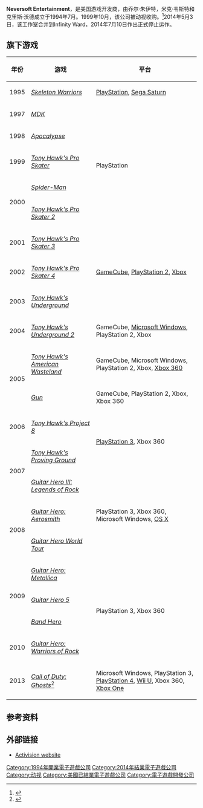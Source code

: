 {{NoteTA
| G1=Games
}}
{{Infobox company
| name = Neversoft Entertainment
| logo =
| type = 动视旗下子公司
| industry =
| fate = 合并到[[Infinity_Ward|Infinity Ward]]
| successor = [[Infinity_Ward|Infinity Ward]]
| foundation = 1994年7月
| founder = Joel Jewett<br>Mick West<br>Chris Ward
| defunct = 2014年7月10日
| location_city = [[Woodland_Hills,_Los_Angeles|Woodland Hills, Los Angeles]]
| location_country = [[United_States|United States]]
| area_served =
| key_people =
| products = [[Tony_Hawk's_(series)|''Tony Hawk's'' series]] <small>(1999–2007)</small><br />[[Guitar_Hero|''Guitar Hero'' series]] <small> (2007–10)</small>
| revenue =
| operating_income =
| net_income =
| owner = [[动视暴雪|动视暴雪]]
| num_employees = 120
| parent = [[动视|动视]]
| homepage =
}}

'''Neversoft Entertainment'''，是美国游戏开发商，由乔尔·朱伊特，米克·韦斯特和克里斯·沃德成立于1994年7月。1999年10月，该公司被动视收购。<ref>{{cite web |url=http://www.giantbomb.com/neversoft-entertainment/3010-1442/ |title=Neversoft Entertainment (Company) |publisher=[[Giant_Bomb|Giant Bomb]] |accessdate=8 October 2013 |archive-date=2018-07-01 |archive-url=https://web.archive.org/web/20180701083531/https://www.giantbomb.com/neversoft-entertainment/3010-1442/ |dead-url=no }}</ref>2014年5月3日，该工作室合并到Infinity Ward，2014年7月10日作出正式停止运作。

== 旗下游戏 ==

{| class="wikitable sortable"
|-
! 年份 !! 游戏 !! 平台
|-
| 1995 || ''[[Skeleton_Warriors#Merchandise|Skeleton Warriors]]'' || [[PlayStation_(console)|PlayStation]], [[Sega_Saturn|Sega Saturn]]
|-
| 1997 || ''[[MDK_(video_game)|MDK]]'' || rowspan="5"| PlayStation
|-
| 1998 || ''[[Apocalypse_(video_game)|Apocalypse]]''
|-
| 1999 || ''[[Tony_Hawk's_Pro_Skater|Tony Hawk's Pro Skater]]''
|-
| rowspan="2"| 2000 || ''[[Spider-Man_(2000_video_game)|Spider-Man]]''
|-
| ''[[Tony_Hawk's_Pro_Skater_2|Tony Hawk's Pro Skater 2]]''
|-
| 2001 || ''[[Tony_Hawk's_Pro_Skater_3|Tony Hawk's Pro Skater 3]]'' || rowspan="3"| [[GameCube|GameCube]], [[PlayStation_2|PlayStation 2]], [[Xbox_(console)|Xbox]]
|-
| 2002 || ''[[Tony_Hawk's_Pro_Skater_4|Tony Hawk's Pro Skater 4]]''
|-
| 2003 || ''[[Tony_Hawk's_Underground|Tony Hawk's Underground]]''
|-
| 2004 || ''[[Tony_Hawk's_Underground_2|Tony Hawk's Underground 2]]'' || GameCube, [[Microsoft_Windows|Microsoft Windows]], PlayStation 2, Xbox
|-
| rowspan="2"| 2005 || ''[[Tony_Hawk's_American_Wasteland|Tony Hawk's American Wasteland]]'' || GameCube, Microsoft Windows, PlayStation 2, Xbox, [[Xbox_360|Xbox 360]]
|-
| ''[[Gun_(video_game)|Gun]]'' || GameCube, PlayStation 2, Xbox, Xbox 360
|-
| 2006 || ''[[Tony_Hawk's_Project_8|Tony Hawk's Project 8]]'' || rowspan="2"| [[PlayStation_3|PlayStation 3]], Xbox 360
|-
| rowspan="2"| 2007 || ''[[Tony_Hawk's_Proving_Ground|Tony Hawk's Proving Ground]]''
|-
| ''[[Guitar_Hero_III:_Legends_of_Rock|Guitar Hero III: Legends of Rock]]'' || rowspan="3"| PlayStation 3, Xbox 360, Microsoft Windows, [[OS_X|OS X]]
|-
| rowspan="2"| 2008 || ''[[Guitar_Hero:_Aerosmith|Guitar Hero: Aerosmith]]''
|-
| ''[[Guitar_Hero_World_Tour|Guitar Hero World Tour]]''
|-
| rowspan="3"| 2009 || ''[[Guitar_Hero:_Metallica|Guitar Hero: Metallica]]'' || rowspan="4"| PlayStation 3, Xbox 360
|-
| ''[[Guitar_Hero_5|Guitar Hero 5]]''
|-
| ''[[Band_Hero|Band Hero]]''
|-
| 2010 || ''[[Guitar_Hero:_Warriors_of_Rock|Guitar Hero: Warriors of Rock]]''
|-
| 2013 || ''[[Call_of_Duty:_Ghosts|Call of Duty: Ghosts]]''<ref>{{cite web |url=http://www.youtube.com/watch?v=OKSLpMdSMHc |title=Call Of Duty Ghosts Extinction Tips And Tricks From Neversoft |publisher=[[YouTube|YouTube]] |accessdate=November 5, 2013 |archive-date=2015-11-16 |archive-url=https://web.archive.org/web/20151116212932/https://www.youtube.com/watch?v=OKSLpMdSMHc |dead-url=no }}</ref>|| Microsoft Windows, PlayStation 3, [[PlayStation_4|PlayStation 4]], [[Wii_U|Wii U]], Xbox 360, [[Xbox_One|Xbox One]]
|}

== 参考资料 ==
{{reflist}}

== 外部链接 ==

* [http://www.activision.com/ Activision website]{{Wayback|url=http://www.activision.com/ |date=20110812010543 }}

{{动视}}

{{DEFAULTSORT:Neversoft}}
[[Category:1994年開業電子遊戲公司|Category:1994年開業電子遊戲公司]]
[[Category:2014年結業電子遊戲公司|Category:2014年結業電子遊戲公司]]
[[Category:动视|Category:动视]]
[[Category:美國已結業電子遊戲公司|Category:美國已結業電子遊戲公司]]
[[Category:電子遊戲開發公司|Category:電子遊戲開發公司]]